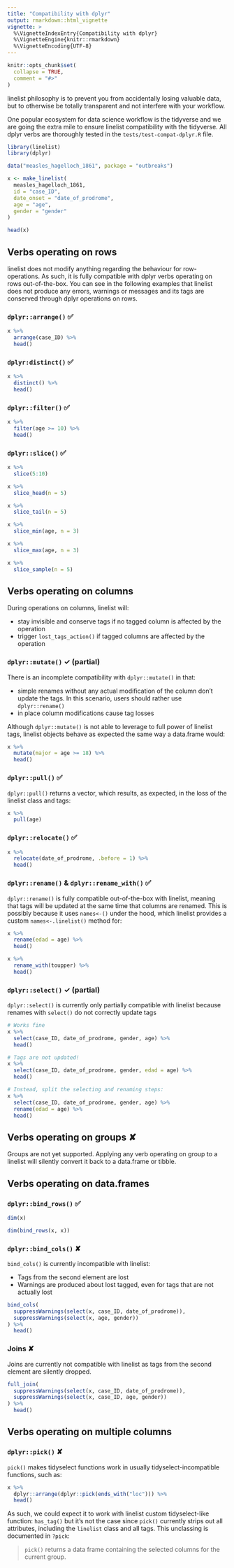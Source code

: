 ```yaml
---
title: "Compatibility with dplyr"
output: rmarkdown::html_vignette
vignette: >
  %\VignetteIndexEntry{Compatibility with dplyr}
  %\VignetteEngine{knitr::rmarkdown}
  %\VignetteEncoding{UTF-8}
---
```


```r
knitr::opts_chunk$set(
  collapse = TRUE,
  comment = "#>"
)
```

linelist philosophy is to prevent you from accidentally losing valuable data, but to otherwise be totally transparent and not interfere with your workflow.

One popular ecosystem for data science workflow is the tidyverse and we are going the extra mile to ensure linelist compatibility with the tidyverse. All dplyr verbs are thoroughly tested in the `tests/test-compat-dplyr.R` file.

```r
library(linelist)
library(dplyr)

data("measles_hagelloch_1861", package = "outbreaks")

x <- make_linelist(
  measles_hagelloch_1861,
  id = "case_ID",
  date_onset = "date_of_prodrome",
  age = "age",
  gender = "gender"
)

head(x)
```

## Verbs operating on rows

linelist does not modify anything regarding the behaviour for row-operations. As such, it is fully compatible with dplyr verbs operating on rows out-of-the-box.
You can see in the following examples that linelist does not produce any errors, warnings or messages and its tags are conserved through dplyr operations on rows.

### `dplyr::arrange()` ✅

```r
x %>%
  arrange(case_ID) %>%
  head()
```

### `dplyr:distinct()` ✅

```r
x %>%
  distinct() %>%
  head()
```

### `dplyr::filter()` ✅

```r
x %>%
  filter(age >= 10) %>%
  head()
```

### `dplyr::slice()` ✅

```r
x %>%
  slice(5:10)

x %>%
  slice_head(n = 5)

x %>%
  slice_tail(n = 5)

x %>%
  slice_min(age, n = 3)

x %>%
  slice_max(age, n = 3)

x %>%
  slice_sample(n = 5)
```

## Verbs operating on columns

During operations on columns, linelist will:

- stay invisible and conserve tags if no tagged column is affected by the operation
- trigger `lost_tags_action()` if tagged columns are affected by the operation

### `dplyr::mutate()` ✓ (partial)

There is an incomplete compatibility with `dplyr::mutate()` in that:

- simple renames without any actual modification of the column don't update the tags. In this scenario, users should rather use `dplyr::rename()`
- in place column modifications cause tag losses

Although `dplyr::mutate()` is not able to leverage to full power of linelist tags, linelist objects behave as expected the same way a data.frame would:

```r
x %>%
  mutate(major = age >= 18) %>%
  head()
```

### `dplyr::pull()` ✅

`dplyr::pull()` returns a vector, which results, as expected, in the loss of the linelist class and tags:

```r
x %>%
  pull(age)
```

### `dplyr::relocate()` ✅

```r
x %>%
  relocate(date_of_prodrome, .before = 1) %>%
  head()
```


### `dplyr::rename()` & `dplyr::rename_with()` ✅

`dplyr::rename()` is fully compatible out-of-the-box with linelist, meaning that tags will be updated at the same time that columns are renamed. This is possibly because it uses `names<-()` under the hood, which linelist provides a custom `names<-.linelist()` method for:

```r
x %>%
  rename(edad = age) %>%
  head()

x %>%
  rename_with(toupper) %>%
  head()
```

### `dplyr::select()` ✓ (partial)

`dplyr::select()` is currently only partially compatible with linelist because renames with `select()` do not correctly update tags

```r
# Works fine
x %>%
  select(case_ID, date_of_prodrome, gender, age) %>%
  head()

# Tags are not updated!
x %>%
  select(case_ID, date_of_prodrome, gender, edad = age) %>%
  head()

# Instead, split the selecting and renaming steps:
x %>%
  select(case_ID, date_of_prodrome, gender, age) %>%
  rename(edad = age) %>%
  head()
```

## Verbs operating on groups ✘

Groups are not yet supported. Applying any verb operating on group to a linelist will silently convert it back to a data.frame or tibble.

## Verbs operating on data.frames

### `dplyr::bind_rows()` ✅

```r
dim(x)

dim(bind_rows(x, x))
```

### `dplyr::bind_cols()` ✘

`bind_cols()` is currently incompatible with linelist:

- Tags from the second element are lost
- Warnings are produced about lost tagged, even for tags that are not actually lost

```r
bind_cols(
  suppressWarnings(select(x, case_ID, date_of_prodrome)),
  suppressWarnings(select(x, age, gender))
) %>%
  head()
```

### Joins ✘

Joins are currently not compatible with linelist as tags from the second element are silently dropped.

```r
full_join(
  suppressWarnings(select(x, case_ID, date_of_prodrome)),
  suppressWarnings(select(x, case_ID, age, gender))
) %>%
  head()
```

## Verbs operating on multiple columns

### `dplyr::pick()` ✘

`pick()` makes tidyselect functions work in usually tidyselect-incompatible functions, such as:

```r
x %>%
  dplyr::arrange(dplyr::pick(ends_with("loc"))) %>%
  head()
```

As such, we could expect it to work with linelist custom tidyselect-like function: `has_tag()` but it's not the case since `pick()` currently strips out all attributes, including the `linelist` class and all tags.
This unclassing is documented in `?pick`:

> `pick()` returns a data frame containing the selected columns for the current group.

